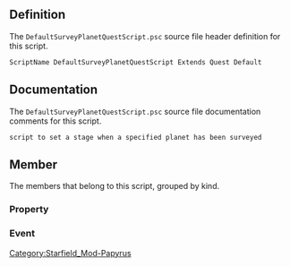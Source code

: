 {{Script_Object_Summary
| title = DefaultSurveyPlanetQuestScript
| name = [[SFM:Script-DefaultSurveyPlanetQuestScript|DefaultSurveyPlanetQuestScript]]
| extends = [[SFM:Script-Quest|Quest]] → [[SFM:Script-Form|Form]] → [[SFM:Script-ScriptObject|ScriptObject]]
| flags = Default
}}


== Definition ==
The <code>DefaultSurveyPlanetQuestScript.psc</code> source file header definition for this script.

<source lang="papyrus">
ScriptName DefaultSurveyPlanetQuestScript Extends Quest Default
</source>


== Documentation ==
The <code>DefaultSurveyPlanetQuestScript.psc</code> source file documentation comments for this script.

<source>
script to set a stage when a specified planet has been surveyed
</source>


== Member ==
The members that belong to this script, grouped by kind.

=== Property ===
{{Script_Object_Member_Summary
| title = PlayerShip
| script = [[SFM:Script-DefaultSurveyPlanetQuestScript|DefaultSurveyPlanetQuestScript]]
| name = [[SFM:Script-DefaultSurveyPlanetQuestScript/PlayerShip|PlayerShip]]
| kind = Property
| flags = Auto Const Mandatory
| returns = ReferenceAlias
| documentation = should point to SQ_PlayerShip, PlayerShip alias
}}

{{Script_Object_Member_Summary
| title = TargetSystemLocation
| script = [[SFM:Script-DefaultSurveyPlanetQuestScript|DefaultSurveyPlanetQuestScript]]
| name = [[SFM:Script-DefaultSurveyPlanetQuestScript/TargetSystemLocation|TargetSystemLocation]]
| kind = Property
| flags = Auto Const
| returns = LocationAlias
}}

{{Script_Object_Member_Summary
| title = TargetPlanetLocation
| script = [[SFM:Script-DefaultSurveyPlanetQuestScript|DefaultSurveyPlanetQuestScript]]
| name = [[SFM:Script-DefaultSurveyPlanetQuestScript/TargetPlanetLocation|TargetPlanetLocation]]
| kind = Property
| flags = Auto Const
| returns = LocationAlias
}}

{{Script_Object_Member_Summary
| title = LocTypeMajorOrbital
| script = [[SFM:Script-DefaultSurveyPlanetQuestScript|DefaultSurveyPlanetQuestScript]]
| name = [[SFM:Script-DefaultSurveyPlanetQuestScript/LocTypeMajorOrbital|LocTypeMajorOrbital]]
| kind = Property
| flags = Auto Const Mandatory
| returns = Keyword
| documentation = used to check if something is a planet or moon
}}

{{Script_Object_Member_Summary
| title = SurveyCompleteStage
| script = [[SFM:Script-DefaultSurveyPlanetQuestScript|DefaultSurveyPlanetQuestScript]]
| name = [[SFM:Script-DefaultSurveyPlanetQuestScript/SurveyCompleteStage|SurveyCompleteStage]]
| kind = Property
| flags = Auto Const Mandatory
| returns = int
| parameters = -1
| documentation = stage to set when planet survey is complete
}}

=== Event ===
{{Script_Object_Member_Summary
| title = OnQuestInit
| script = [[SFM:Script-DefaultSurveyPlanetQuestScript|DefaultSurveyPlanetQuestScript]]
| name = [[SFM:Script-DefaultSurveyPlanetQuestScript/OnQuestInit|OnQuestInit]]
| kind = Event
}}


[[Category:Starfield_Mod-Papyrus]]

